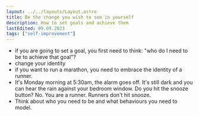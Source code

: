 ```yaml
---
layout: ../../layouts/Layout.astro
title: Be the change you wish to see in yourself
description: How to set goals and achieve them
lastEdited: 09.09.2023
tags: ["self-improvement"]
---
```


- if you are going to set a goal, you first need to think: "who do I need to be to achieve that goal"?
- change your identity
- if you want to run a marathon, you need to embrace the identity of a runner.
- It's Monday morning at 5:30am, the alarm goes off. It's still dark and you can hear the rain against your bedroom window. Do you hit the snooze button? No. You are a runner. Runners don't hit snooze.
- Think about who you need to be and what behaviours you need to model.
